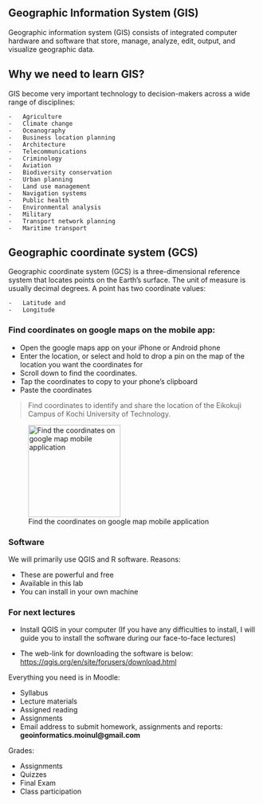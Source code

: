 ## Geographic Information System (GIS)

Geographic information system (GIS) consists of integrated computer hardware and software that store, manage, analyze, edit, output, and visualize geographic data.

## Why we need to learn GIS?

GIS become very important technology to decision-makers across a wide range of disciplines:

    -   Agriculture
    -   Climate change
    -   Oceanography
    -   Business location planning
    -   Architecture
    -   Telecommunications
    -   Criminology
    -   Aviation
    -   Biodiversity conservation
    -   Urban planning
    -   Land use management
    -   Navigation systems
    -   Public health
    -   Environmental analysis
    -   Military
    -   Transport network planning
    -   Maritime transport

## Geographic coordinate system (GCS)

Geographic coordinate system (GCS) is a three-dimensional reference system that locates points on the Earth's surface. The unit of measure is usually decimal degrees. A point has two coordinate values:

    -   Latitude and
    -   Longitude

### Find coordinates on google maps on the mobile app:

-   Open the google maps app on your iPhone or Android phone
-   Enter the location, or select and hold to drop a pin on the map of the location you want the coordinates for
-   Scroll down to find the coordinates.
-   Tap the coordinates to copy to your phone's clipboard
-   Paste the coordinates

> Find coordinates to identify and share the location of the Eikokuji Campus of Kochi University of Technology.

![Find the coordinates on google map mobile application](figures/cordinate.jpg){fig-align="center" width="185"}

### Software

We will primarily use QGIS and R software. Reasons:

-   These are powerful and free
-   Available in this lab
-   You can install in your own machine



### For next lectures

-   Install QGIS in your computer (If you have any difficulties to install, I will guide you to install the software during our face-to-face lectures)

-   The web-link for downloading the software is below: <https://qgis.org/en/site/forusers/download.html>

Everything you need is in Moodle:

-   Syllabus
-   Lecture materials
-   Assigned reading
-   Assignments
-   Email address to submit homework, assignments and reports: **geoinformatics.moinul\@gmail.com**

Grades:

-   Assignments
-   Quizzes
-   Final Exam
-   Class participation
